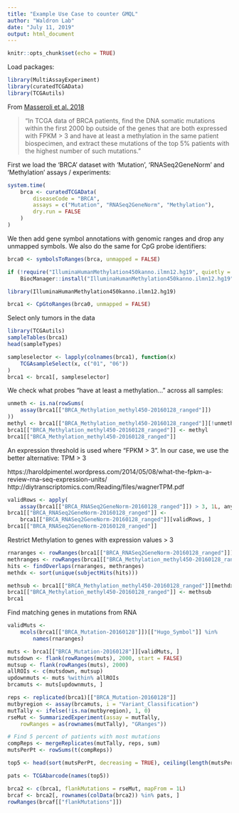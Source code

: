 ```yaml
---
title: "Example Use Case to counter GMQL"
author: "Waldron Lab"
date: "July 11, 2019"
output: html_document
---
```


```r
knitr::opts_chunk$set(echo = TRUE)
```

Load packages:

```r
library(MultiAssayExperiment)
library(curatedTCGAData)
library(TCGAutils)
```

From [Masseroli et al. 2018](https://doi.org/10.1093/bioinformatics/bty688)

> "In TCGA data of BRCA patients, find the DNA somatic mutations
 within the first 2000 bp outside of the genes that are both
 expressed with FPKM > 3 and have at least a methylation in the same patient
 biospecimen, and extract these mutations of the top 5% patients
 with the highest number of such mutations."

First we load the 'BRCA' dataset with 'Mutation', 'RNASeq2GeneNorm' and
'Methylation' assays / experiments:

```r
system.time(
    brca <- curatedTCGAData(
        diseaseCode = "BRCA",
        assays = c("Mutation", "RNASeq2GeneNorm", "Methylation"),
        dry.run = FALSE
    )
)
```

We then add gene symbol annotations with genomic ranges and drop any unmapped
symbols. We also do the same for CpG probe identifiers:

```r
brca0 <- symbolsToRanges(brca, unmapped = FALSE)

if (!require("IlluminaHumanMethylation450kanno.ilmn12.hg19", quietly = TRUE))
    BiocManager::install("IlluminaHumanMethylation450kanno.ilmn12.hg19")

library(IlluminaHumanMethylation450kanno.ilmn12.hg19)

brca1 <- CpGtoRanges(brca0, unmapped = FALSE)
```

Select only tumors in the data

```r
library(TCGAutils)
sampleTables(brca1)
head(sampleTypes)

sampleselector <- lapply(colnames(brca1), function(x)
    TCGAsampleSelect(x, c("01", "06"))
)
brca1 <- brca1[, sampleselector]
```

We check what probes "have at least a methylation..." across all samples:

```r
unmeth <- is.na(rowSums(
    assay(brca1[["BRCA_Methylation_methyl450-20160128_ranged"]])
))
methyl <- brca1[["BRCA_Methylation_methyl450-20160128_ranged"]][!unmeth, ]
brca1[["BRCA_Methylation_methyl450-20160128_ranged"]] <- methyl
brca1[["BRCA_Methylation_methyl450-20160128_ranged"]]
```

An expression threshold is used where "FPKM > 3". In our case, we use the better
alternative: TPM > 3

https://haroldpimentel.wordpress.com/2014/05/08/what-the-fpkm-a-review-rna-seq-expression-units/
http://diytranscriptomics.com/Reading/files/wagnerTPM.pdf

```r
validRows <- apply(
    assay(brca1[["BRCA_RNASeq2GeneNorm-20160128_ranged"]]) > 3, 1L, any)
brca1[["BRCA_RNASeq2GeneNorm-20160128_ranged"]] <-
    brca1[["BRCA_RNASeq2GeneNorm-20160128_ranged"]][validRows, ]
brca1[["BRCA_RNASeq2GeneNorm-20160128_ranged"]]
```

Restrict Methylation to genes with expression values > 3

```r
rnaranges <- rowRanges(brca1[["BRCA_RNASeq2GeneNorm-20160128_ranged"]])
methranges <- rowRanges(brca1[["BRCA_Methylation_methyl450-20160128_ranged"]])
hits <- findOverlaps(rnaranges, methranges)
methdx <- sort(unique(subjectHits(hits)))

methsub <- brca1[["BRCA_Methylation_methyl450-20160128_ranged"]][methdx, ]
brca1[["BRCA_Methylation_methyl450-20160128_ranged"]] <- methsub
brca1
```

Find matching genes in mutations from RNA

```r
validMuts <-
    mcols(brca1[["BRCA_Mutation-20160128"]])[["Hugo_Symbol"]] %in%
        names(rnaranges)

muts <- brca1[["BRCA_Mutation-20160128"]][validMuts, ]
mutsdown <- flank(rowRanges(muts), 2000, start = FALSE)
mutsup <- flank(rowRanges(muts), 2000)
allROIs <- c(mutsdown, mutsup)
updownmuts <- muts %within% allROIs
brcamuts <- muts[updownmuts, ]

reps <- replicated(brca1)[["BRCA_Mutation-20160128"]]
mutbyregion <- assay(brcamuts, i = "Variant_Classification")
mutTally <- ifelse(!is.na(mutbyregion), 1, 0)
rseMut <- SummarizedExperiment(assay = mutTally,
    rowRanges = as(rownames(mutTally), "GRanges"))

# Find 5 percent of patients with most mutations
compReps <- mergeReplicates(mutTally, reps, sum)
mutsPerPt <- rowSums(t(compReps))

top5 <- head(sort(mutsPerPt, decreasing = TRUE), ceiling(length(mutsPerPt)*0.05))

pats <- TCGAbarcode(names(top5))

brca2 <- c(brca1, flankMutations = rseMut, mapFrom = 1L)
brcaf <- brca2[, rownames(colData(brca2)) %in% pats, ]
rowRanges(brcaf[["flankMutations"]])
```


